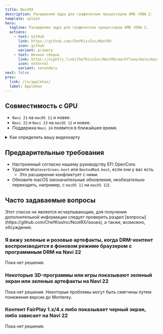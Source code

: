 ```yaml
---
title: NootRX
description: Расширение ядра для графических процессоров AMD rDNA 2.
template: splash
hero:
  tagline: Расширение ядра для графических процессоров AMD rDNA 2.
  actions:
    - text: GitHub
      link: https://github.com/ChefKissInc/NootRX
      icon: github
      variant: primary
    - text: Ночная сборка
      link: https://nightly.link/ChefKissInc/NootRX/workflows/main/master/Artifacts.zip
      icon: external
      variant: secondary
next: false
prev:
  link: /ru/applehax/
  label: AppleHax
---
```



## Совместимость с GPU

- `Navi 21` на `macOS 11` и новее.
- `Navi 22` и `Navi 23` на `macOS 12` и новее.
- Поддержка `Navi 24` появится в ближайшее время.

<details>
<summary>Как определить вашу видеокарту</summary>

| Маркировка                   | Тип карты |
| ---------------------------- | --------- |
| AMD Radeon Pro V620          | `Navi 21` |
| AMD Radeon Pro W6800         | `Navi 21` |
| AMD Radeon Pro W6800X        | `Navi 21` |
| AMD Radeon Pro W6800X Duo    | `Navi 21` |
| AMD Radeon Pro W6900X        | `Navi 21` |
| AMD Radeon RX 6800           | `Navi 21` |
| AMD Radeon RX 6800 XT        | `Navi 21` |
| AMD Radeon RX 6900 XT        | `Navi 21` |
| AMD Radeon RX 6900 XTX       | `Navi 21` |
| AMD Radeon RX 6950 XT        | `Navi 21` |
| AMD Radeon RX 6700           | `Navi 22` |
| AMD Radeon RX 6700 XT        | `Navi 22` |
| AMD Radeon RX 6700M          | `Navi 22` |
| AMD Radeon RX 6750 GRE 10 GB | `Navi 22` |
| AMD Radeon RX 6750 GRE 12 GB | `Navi 22` |
| AMD Radeon RX 6750 XT        | `Navi 22` |
| AMD Radeon RX 6800M          | `Navi 22` |
| AMD Radeon RX 6850M XT       | `Navi 22` |
| AMD Radeon Pro W6600         | `Navi 23` |
| AMD Radeon Pro W6600M        | `Navi 23` |
| AMD Radeon Pro W6600X        | `Navi 23` |
| AMD Radeon RX 6600           | `Navi 23` |
| AMD Radeon RX 6600 XT        | `Navi 23` |
| AMD Radeon RX 6600M          | `Navi 23` |
| AMD Radeon RX 6600S          | `Navi 23` |
| AMD Radeon RX 6650 XT        | `Navi 23` |
| AMD Radeon RX 6650M          | `Navi 23` |
| AMD Radeon RX 6650M XT       | `Navi 23` |
| AMD Radeon RX 6700S          | `Navi 23` |
| AMD Radeon RX 6800S          | `Navi 23` |
| AMD Radeon Pro W6300         | `Navi 24` |
| AMD Radeon Pro W6300M        | `Navi 24` |
| AMD Radeon Pro W6400         | `Navi 24` |
| AMD Radeon Pro W6500M        | `Navi 24` |
| AMD Radeon RX 6300           | `Navi 24` |
| AMD Radeon RX 6300M          | `Navi 24` |
| AMD Radeon RX 6400           | `Navi 24` |
| AMD Radeon RX 6450M          | `Navi 24` |
| AMD Radeon RX 6500 XT        | `Navi 24` |
| AMD Radeon RX 6500M          | `Navi 24` |
| AMD Radeon RX 6550M          | `Navi 24` |
| AMD Radeon RX 6550S          | `Navi 24` |

</details>

## Предварительные требования

- Настроенный согласно нашему руководству EFI OpenCore.
- Удалите `WhateverGreen.kext` или `NootedRed.kext`, если они у вас есть.
  - Это расширение конфликтует с ними.
- Обновите macOS (незначительные обновления, необязательно переходить, например, с `macOS 11` на `macOS 12`).

## Часто задаваемые вопросы

<Aside type="danger">
Этот список не является исчерпывающим, для получения дополнительной информации следует проверить раздел [вопросы](https://github.com/ChefKissInc/NootRX/issues), а также, возможно, обсуждения.
</Aside>

### Я вижу зеленые и розовые артефакты, когда DRM-контент воспроизводится в фоновом режиме браузером с программным DRM на Navi 22

Пока нет решения.

### Некоторые 3D-программы или игры показывают зеленый экран или зеленые артефакты на Navi 22

Пока нет решения. Некоторые проблемы могут быть смягчены путем понижения версии до Monterey.

### Контент FairPlay 1.x/4.x либо показывает черный экран, либо зависает на Navi 22

Пока нет решения.
